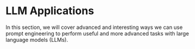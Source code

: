 # LLM Applications


In this section, we will cover advanced and interesting ways we can use prompt engineering to perform useful and more advanced tasks with large language models (LLMs).

<ContentFileNames section="applications" lang="en"/>